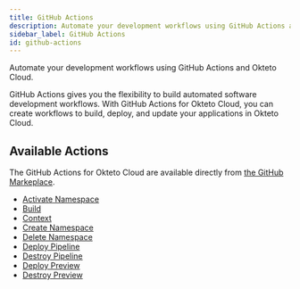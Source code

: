 ```yaml
---
title: GitHub Actions
description: Automate your development workflows using GitHub Actions and Okteto Cloud
sidebar_label: GitHub Actions
id: github-actions
---
```


Automate your development workflows using GitHub Actions and Okteto Cloud.

GitHub Actions gives you the flexibility to build automated software development workflows. With GitHub Actions for Okteto Cloud, you can create workflows to build, deploy, and update your applications in Okteto Cloud.

## Available Actions

The GitHub Actions for Okteto Cloud are available directly from [the GitHub Markeplace](https://github.com/marketplace?type=actions&query=okteto).

- [Activate Namespace](https://github.com/marketplace/actions/activate-namespace)
- [Build](https://github.com/marketplace/actions/okteto-build)
- [Context](https://github.com/marketplace/actions/okteto-context)
- [Create Namespace](https://github.com/marketplace/actions/create-namespace)
- [Delete Namespace](https://github.com/marketplace/actions/delete-namespace)
- [Deploy Pipeline](https://github.com/marketplace/actions/okteto-pipeline)
- [Destroy Pipeline](https://github.com/marketplace/actions/destroy-okteto-pipeline)
- [Deploy Preview](https://github.com/marketplace/actions/deploy-preview-environment)
- [Destroy Preview](https://github.com/marketplace/actions/destroy-preview-environment)

